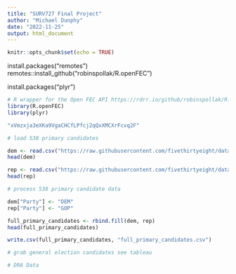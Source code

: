 ```yaml
---
title: "SURV727 Final Project"
author: "Michael Dunphy"
date: "2022-11-25"
output: html_document
---
```


```r
knitr::opts_chunk$set(echo = TRUE)
```

install.packages("remotes")
remotes::install_github("robinspollak/R.openFEC")

install.packages("plyr")

```r

# R wrapper for the Open FEC API https://rdrr.io/github/robinspollak/R.openFEC/man/
library(R.openFEC)
library(plyr)

"xVmzxja3eXKa9VgaCHCfLPfcj2qQxXMCXrFcvq2F"

```


```r

# load 538 primary candidates

dem <- read.csv("https://raw.githubusercontent.com/fivethirtyeight/data/master/primary-project-2022/dem_candidates.csv")
head(dem)

rep <- read.csv("https://raw.githubusercontent.com/fivethirtyeight/data/master/primary-project-2022/rep_candidates.csv")
head(rep)

```

```r

# process 538 primary candidate data 

dem["Party"] <- "DEM"
rep["Party"] <- "GOP"

full_primary_candidates <- rbind.fill(dem, rep)
head(full_primary_candidates)

write.csv(full_primary_candidates, "full_primary_candidates.csv")

```

```r

# grab general election candidates see tableau

```

```r

# DRA Data

```

